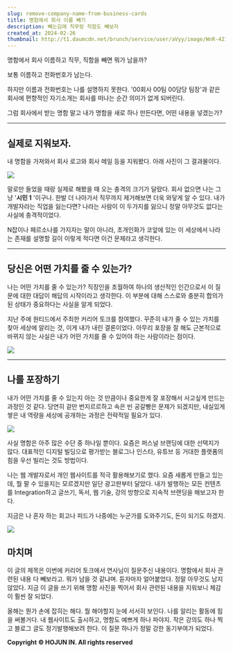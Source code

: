 ```yaml
---
slug: remove-company-name-from-business-cards
title: 명함에서 회사 이름 빼기
description: 빼는김에 직무랑 직함도 빼보자
created_at: 2024-02-26
thumbnail: http://t1.daumcdn.net/brunch/service/user/aVyy/image/WnR-421lHTf8YvrBLROR3I8-LNI.heic
---
```


명함에서 회사 이름하고 직무, 직함을 빼면 뭐가 남을까?

보통 이름하고 전화번호가 남는다.

하지만 이름과 전화번호는 나를 설명하지 못한다. '00회사 00팀 00담당 팀장'과 같은 회사에 편향적인 자기소개는 회사를 떠나는 순간
의미가 없게 되버린다.

그럼 회사에서 받는 명함 말고 내가 명함을 새로 하나 만든다면, 어떤 내용을 넣겠는가?

---

## **실제로 지워보자.**

내 명함을 가져와서 회사 로고와 회사 메일 등을 지워봤다. 아래 사진이 그 결과물이다.

![](http://t1.daumcdn.net/brunch/service/user/aVyy/image/oH_eh_REP4y0DBFwcUdk_AqWV7s.heic)

말로만 들었을 때랑 실제로 해봤을 때 오는 충격의 크기가 달랐다. 회사 없으면 나는 그냥 '**시민 1** '이구나. 한발 더 나아가서
직무까지 제거해보면 더욱 와닿게 알 수 있다. 내가 개발자라는 직업을 잃는다면? 나라는 사람이 이 두가지를 잃으니 정말 아무것도 없다는
사실에 충격적이었다.

N잡이나 페르소나를 가지자는 말이 아니라, 초개인화가 코앞에 있는 이 세상에서 나라는 존재를 설명할 길이 이렇게 적다면 이건 문제라고
생각한다.

---

## **당신은 어떤 가치를 줄 수 있는가?**

나는 어떤 가치를 줄 수 있는가? 직장인을 초월하여 하나의 생산적인 인간으로서 이 질문에 대한 대답이 해답의 시작이라고 생각한다. 이 부분에
대해 스스로와 충분히 합의가 된 상태가 중요하다는 사실을 알게 되었다.

지난 주에 원티드에서 주최한 커리어 토크를 참여했다. 꾸준히 내가 줄 수 있는 가치를 찾아 세상에 알리는 것, 이게 내가 내린 결론이었다.
아무리 포장을 잘 해도 근본적으로 바뀌지 않는 사실은 내가 어떤 가치를 줄 수 있어야 하는 사람이라는 점이다.

![](http://t1.daumcdn.net/brunch/service/user/aVyy/image/gyJmr3HD-Uo1DZtud6Ln9uorbic.HEIC)

---

## **나를 포장하기**

내가 어떤 가치를 줄 수 있는지 아는 것 만큼이나 중요한게 잘 포장해서 사고싶게 만드는 과정인 것 같다. 당연히 겉만 번지르르하고 속은 빈
공갈빵은 문제가 되겠지만, 내실있게 쌓은 내 역량을 세상에 공개하는 과정은 전략적일 필요가 있다.

![](http://t1.daumcdn.net/brunch/service/user/aVyy/image/JwTBxrQ4IjURks1dYpWMS_IYvEA.png)

사실 명함은 아주 많은 수단 중 하나일 뿐이다. 요즘은 퍼스널 브랜딩에 대한 선택지가 많다. 대표적인 디지털 빌딩으로 평가받는 블로그나
인스타, 유튜브 등 거대한 플랫폼의 힘을 우선 빌리는 것도 방법이다.

나는 웹 개발자로서 개인 웹사이트를 적극 활용해보기로 했다. 요즘 새롭게 만들고 있는데, 뭘 팔 수 있을지는 모르겠지만 일단 광고판부터
달았다. 내가 발행하는 모든 컨텐츠를 Integration하고 글쓰기, 독서, 웹 기술, 강의 방향으로 지속적 브랜딩을 해보고자 한다.

지금은 나 혼자 하는 회고나 피드가 나중에는 누군가를 도와주기도, 돈이 되기도 하겠지.

![](http://t1.daumcdn.net/brunch/service/user/aVyy/image/K4EJEWwerVRkY40UEV9IBPj7Knw.png)

## **마치며**

이 글의 제목은 이번에 커리어 토크에서 연사님이 질문주신 내용이다. 명함에서 회사 관련된 내용 다 빼보라고. 뭐가 남을 것 같냐며. 듣자마자
얼어붙었다. 정말 아무것도 남지 않았다. 지금 이 글을 쓰기 위해 명함 사진을 찍어서 회사 관련된 내용을 지워보니 체감이 훨씬 잘 되었다.

올해는 뭔가 손에 잡히는 해다. 뭘 해야할지 눈에 서서히 보인다. 나를 알리는 활동에 힘을 써볼거다. 내 웹사이트도 출시하고, 명함도 예쁘게
하나 파야지. 작은 강의도 하나 찍고 블로그 글도 정기발행해보려 한다. 이 질문 하나가 정말 강한 동기부여가 되었다.

**Copyright © HOJUN IN. All rights reserved**
